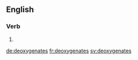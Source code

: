 
==English==

===Verb===
{{head|en}}

# {{en-third-person singular of|deoxygenate}}

[[de:deoxygenates]]
[[fr:deoxygenates]]
[[sv:deoxygenates]]